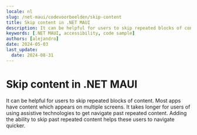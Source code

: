 ```yaml
---
locale: nl
slug: /net-maui/codevoorbeelden/skip-content
title: Skip content in .NET MAUI
description: It can be helpful for users to skip repeated blocks of content.
keywords: [.NET MAUI, accessibility, code sample]
authors: [alejandro]
date: 2024-05-03
last_update:
  date: 2024-08-31
---
```


# Skip content in .NET MAUI

It can be helpful for users to skip repeated blocks of content. Most apps have content which appears on multiple screens. It takes longer for users of using assistive technologies to get navigate past repeated content. Adding the ability to skip past repeated content helps these users to navigate quicker.

<CodeSample id="screen-skip" framework="net-maui" locale="en"/>
